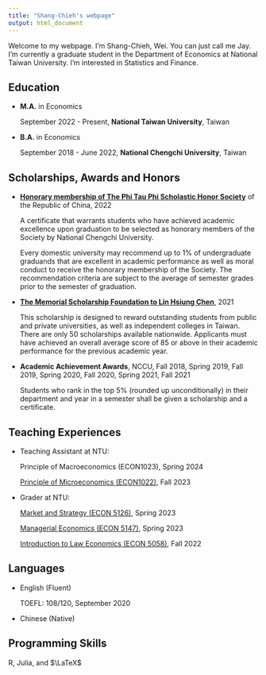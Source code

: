 ```yaml
---
title: "Shang-Chieh's webpage"
output: html_document
---
```


Welcome to my webpage. I'm Shang-Chieh, Wei. You can just call me Jay. I'm currently a graduate student in the Department of Economics at National Taiwan University. I'm interested in Statistics and Finance. 

## Education

- __M.A.__ in Economics

  September 2022 - Present, __National Taiwan University__, Taiwan 

- __B.A.__ in Economics 
  
  September 2018 - June 2022, __National Chengchi University__, Taiwan

## Scholarships, Awards and Honors

- [__Honorary membership of The Phi Tau Phi Scholastic Honor Society__](http://www.phitauphi.org.tw) of the Republic of China, 2022

  A certificate that warrants students who have achieved academic excellence upon graduation to be selected as honorary members of the Society by National Chengchi University.
  
  Every domestic university may recommend up to 1% of undergraduate graduands that are excellent in academic performance as well as moral conduct to receive the honorary membership of the Society. The recommendation criteria are subject to the average of semester grades prior to the semester of graduation.
  
- [__The Memorial Scholarship Foundation to Lin Hsiung Chen__](https://www.facebook.com/profile.php?id=100066584651455), 2021

  This scholarship is designed to reward outstanding students from public and private universities, as well as independent colleges in Taiwan. There are only 50 scholarships available nationwide. Applicants must have achieved an overall average score of 85 or above in their academic performance for the previous academic year.
  
- __Academic Achievement Awards__, NCCU, Fall 2018, Spring 2019, Fall 2019, Spring 2020, Fall 2020, Spring 2021, Fall 2021

  Students  who  rank  in  the  top  5%  (rounded  up  unconditionally)  in  their  department and year in a semester shall be given a scholarship and a certificate.

## Teaching Experiences

- Teaching Assistant at NTU:

  Principle of Macroeconomics (ECON1023), Spring 2024

  [Principle of Microeconomics (ECON1022)](https://nol.ntu.edu.tw/nol/coursesearch/print_table.php?course_id=303%2010130&class=03&dpt_code=7050&ser_no=39785&semester=112-1&lang=EN), Fall 2023

- Grader at NTU:

  [Market and Strategy (ECON 5126)](https://nol.ntu.edu.tw/nol/coursesearch/print_table.php?course_id=323%20U2250&class=&dpt_code=3230&ser_no=82701&semester=111-2&lang=EN), Spring 2023

  [Managerial Economics (ECON 5147)](https://nol.ntu.edu.tw/nol/coursesearch/print_table.php?course_id=323%20U5400&class=&dpt_code=3030&ser_no=86258&semester=111-2&lang=EN), Spring 2023
  
  [Introduction to Law Economics (ECON 5058)](https://nol.ntu.edu.tw/nol/coursesearch/print_table.php?course_id=323%20U7170&class=&dpt_code=3230&ser_no=28669&semester=111-1&lang=EN), Fall 2022

## Languages

- English (Fluent)

  TOEFL: 108/120, September 2020

- Chinese (Native)

## Programming Skills

  R, Julia, and $\LaTeX$